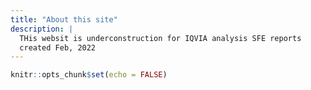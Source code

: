 ```yaml
---
title: "About this site"
description: |
  THis websit is underconstruction for IQVIA analysis SFE reports
  created Feb, 2022
---
```


```r
knitr::opts_chunk$set(echo = FALSE)
```

